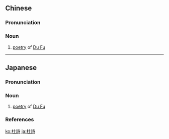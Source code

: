 {{also|杜诗}}
==Chinese==
{{zh-forms|s=杜诗}}

===Pronunciation===
{{zh-pron
|m=dùshī
|c=dou6 si1
|cat=n
}}

===Noun===
{{zh-noun}}

# {{lb|zh|poetry}} [[poetry]] of [[w:Du Fu|Du Fu]]

----

==Japanese==
{{ja-kanjitab|と|し|yomi=o}}

===Pronunciation===
{{ja-pron|yomi=o|とし|acc=1|acc_ref=DJR}}

===Noun===
{{ja-noun|とし}}

# {{lb|sort=とし|ja|poetry}} [[poetry]] of [[w:Du Fu|Du Fu]]

===References===
<references/>

[[ko:杜詩]]
[[ja:杜詩]]